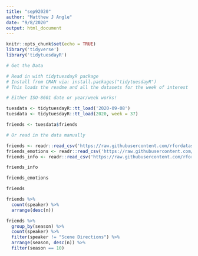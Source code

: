 ```yaml
---
title: "sep92020"
author: "Matthew J Angle"
date: "9/8/2020"
output: html_document
---
```


```r
knitr::opts_chunk$set(echo = TRUE)
library('tidyverse')
library('tidytuesdayR')

```

```r
# Get the Data

# Read in with tidytuesdayR package 
# Install from CRAN via: install.packages("tidytuesdayR")
# This loads the readme and all the datasets for the week of interest

# Either ISO-8601 date or year/week works!

tuesdata <- tidytuesdayR::tt_load('2020-09-08')
tuesdata <- tidytuesdayR::tt_load(2020, week = 37)

friends <- tuesdata$friends

# Or read in the data manually

friends <- readr::read_csv('https://raw.githubusercontent.com/rfordatascience/tidytuesday/master/data/2020/2020-09-08/friends.csv')
friends_emotions <- readr::read_csv('https://raw.githubusercontent.com/rfordatascience/tidytuesday/master/data/2020/2020-09-08/friends_emotions.csv')
friends_info <- readr::read_csv('https://raw.githubusercontent.com/rfordatascience/tidytuesday/master/data/2020/2020-09-08/friends_info.csv')


```
```r
friends_info
```

```r
friends_emotions
```

```r
friends
```

```r
friends %>% 
  count(speaker) %>% 
  arrange(desc(n))
```
```r
friends %>% 
  group_by(season) %>% 
  count(speaker) %>% 
  filter(speaker != "Scene Directions") %>% 
  arrange(season, desc(n)) %>%
  filter(season == 10)
```